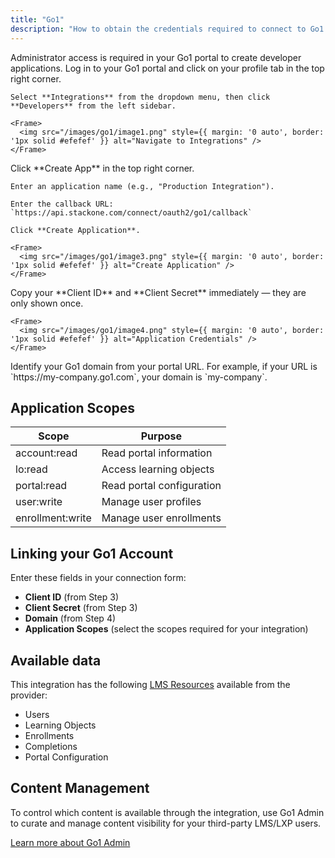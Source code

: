 ```yaml
---
title: "Go1"
description: "How to obtain the credentials required to connect to Go1."
---
```



<Note>
  Administrator access is required in your Go1 portal to create developer applications.
</Note>

<Steps>
  <Step title="Access Developer Settings">
    Log in to your Go1 portal and click on your profile tab in the top right corner.

    Select **Integrations** from the dropdown menu, then click **Developers** from the left sidebar.

    <Frame>
      <img src="/images/go1/image1.png" style={{ margin: '0 auto', border: '1px solid #efefef' }} alt="Navigate to Integrations" />
    </Frame>
  </Step>

  <Step title="Create New Application">
    Click **Create App** in the top right corner.

    Enter an application name (e.g., "Production Integration").

    Enter the callback URL: `https://api.stackone.com/connect/oauth2/go1/callback`

    Click **Create Application**.

    <Frame>
      <img src="/images/go1/image3.png" style={{ margin: '0 auto', border: '1px solid #efefef' }} alt="Create Application" />
    </Frame>
  </Step>

  <Step title="Save Credentials">
    Copy your **Client ID** and **Client Secret** immediately — they are only shown once.

    <Frame>
      <img src="/images/go1/image4.png" style={{ margin: '0 auto', border: '1px solid #efefef' }} alt="Application Credentials" />
    </Frame>
  </Step>

  <Step title="Note Your Domain">
    Identify your Go1 domain from your portal URL. For example, if your URL is `https://my-company.go1.com`, your domain is `my-company`.
  </Step>
</Steps>

## Application Scopes

| Scope | Purpose |
|--------|----------|
| account:read | Read portal information |
| lo:read | Access learning objects |
| portal:read | Read portal configuration |
| user:write | Manage user profiles |
| enrollment:write | Manage user enrollments |

## Linking your Go1 Account

Enter these fields in your connection form:
- **Client ID** (from Step 3)
- **Client Secret** (from Step 3)  
- **Domain** (from Step 4)
- **Application Scopes** (select the scopes required for your integration)

<IntegrationFooter />

## Available data

This integration has the following [LMS Resources](https://docs.stackone.com/reference/getting-started-with-your-api) available from the provider:
- Users
- Learning Objects
- Enrollments
- Completions
- Portal Configuration

## Content Management

To control which content is available through the integration, use Go1 Admin to curate and manage content visibility for your third-party LMS/LXP users.

[Learn more about Go1 Admin](https://developers.go1.com/products/go1-admin/)


